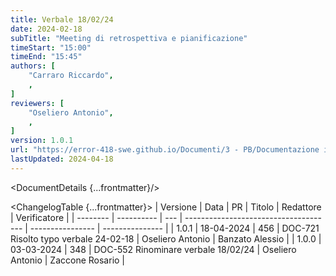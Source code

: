 ```yaml
---
title: Verbale 18/02/24
date: 2024-02-18
subTitle: "Meeting di retrospettiva e pianificazione"
timeStart: "15:00"
timeEnd: "15:45"
authors: [
	"Carraro Riccardo",
	,
]
reviewers: [
	"Oseliero Antonio",
	,
]
version: 1.0.1
url: "https://error-418-swe.github.io/Documenti/3 - PB/Documentazione interna/Verbali/24-02-18_v1.0.1.pdf"
lastUpdated: 2024-04-18
---
```



<DocumentDetails {...frontmatter}/>

<ChangelogTable {...frontmatter}>
| Versione | Data       | PR  | Titolo                                | Redattore        | Verificatore    |
| -------- | ---------- | --- | ------------------------------------- | ---------------- | --------------- |
| 1.0.1    | 18-04-2024 | 456 | DOC-721 Risolto typo verbale 24-02-18 | Oseliero Antonio | Banzato Alessio |
| 1.0.0    | 03-03-2024 | 348 | DOC-552 Rinominare verbale 18/02/24   | Oseliero Antonio | Zaccone Rosario |
</ChangelogTable>

